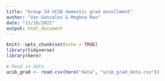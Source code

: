 ```yaml
---
title: "Group 24 UCSB domestic grad enrollment"
author: "Van Gonzales & Meghna Rao"
date: "11/16/2021"
output: html_document
---
```


```r
knitr::opts_chunk$set(echo = TRUE)
library(tidyverse)
library(here)
```

```r
# Read in data
ucsb_grad <- read.csv(here("data", "ucsb_grad_data.csv"))
```

